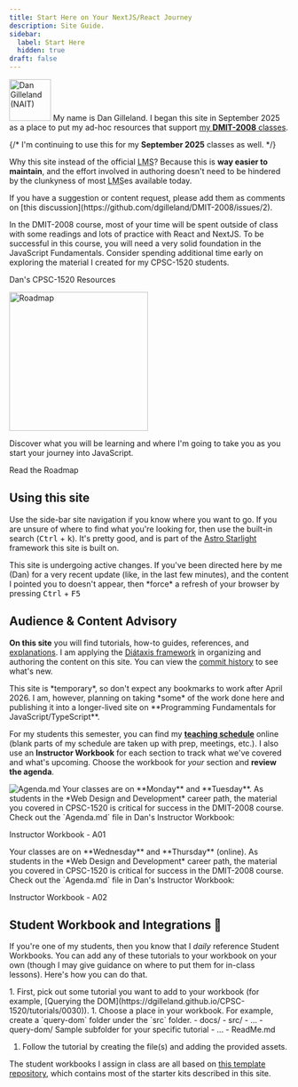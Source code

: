 ```yaml
---
title: Start Here on Your NextJS/React Journey
description: Site Guide.
sidebar:
  label: Start Here
  hidden: true
draft: false
---
```



<Image src={dg} alt="Dan Gilleland (NAIT)" class="float-end" width="75" /> My name is Dan Gilleland. I began this site in September 2025 as a place to put my ad-hoc resources that support [my **DMIT-2008** classes](#audience--content-advisory).

{/* I'm continuing to use this for my **September 2025** classes as well. */}

Why this site instead of the official <abbr title="Learning Management System">LMS</abbr>? Because this is **way easier to maintain**, and the effort involved in authoring doesn't need to be hindered by the clunkyness of most <abbr title="Learning Management System">LMS</abbr>es available today.

<Aside type="tip" title="Contributions">
If you have a suggestion or content request, please add them as comments on [this discussion](https://github.com/dgilleland/DMIT-2008/issues/2).
</Aside>

In the DMIT-2008 course, most of your time will be spent outside of class with some readings and lots of practice with React and NextJS. To be successful in this course, you will need a very solid foundation in the JavaScript Fundamentals. Consider spending additional time early on exploring the material I created for my CPSC-1520 students.

<LinkButton href="https://dgilleland.github.io/CPSC-1520" target="_blank">Dan's CPSC-1520 Resources</LinkButton>

<Card title="Read the Roadmap" icon="storybook">
  <Image src={adventureMap} alt="Roadmap" width="250" class="float-start mr-4" />

  Discover what you will be learning and where I'm going to take you as you start your journey into JavaScript.

  <LinkButton href="/DMIT-2008/about/roadmap/">Read the Roadmap</LinkButton>
</Card>

## Using this site

Use the side-bar site navigation if you know where you want to go. If you are unsure of where to find what you're looking for, then use the built-in search (<kbd>Ctrl</kbd> + <kbd>k</kbd>). It's pretty good, and is part of the [Astro Starlight](https://starlight.astro.build) framework this site is built on.

<Aside title="Where is it?">
This site is undergoing active changes. If you've been directed here by me (Dan) for a very recent update (like, in the last few minutes), and the content I pointed you to doesn't appear, then *force* a refresh of your browser by pressing <kbd>Ctrl</kbd> + <kbd>F5</kbd>
</Aside>

## Audience & Content Advisory

**On this site** you will find tutorials, how-to guides, references, and [explanations](/CPSC-1520/explanations/0000). I am applying the [Diátaxis framework](https://diataxis.fr/start-here/#the-four-kinds-of-documentation) in organizing and authoring the content on this site. You can view the [commit history](https://github.com/dgilleland/CPSC-1520/commits/main/) to see what's new.

<Aside type="caution">
This site is *temporary*, so don't expect any bookmarks to work after April 2026. I am, however, planning on taking *some* of the work done here and publishing it into a longer-lived site on **Programming Fundamentals for JavaScript/TypeScript**.
</Aside>

For my students this semester, you can find my <a target="_blank" href="https://dgilleland.github.io/schedule">**teaching schedule**</a> online (blank parts of my schedule are taken up with prep, meetings, etc.). I also use an **Instructor Workbook** for each section to track what we've covered and what's upcoming. Choose the workbook for *your* section and **review the agenda**.


<Tabs>
  <Image src={agenda} alt="Agenda.md" class="float-end w-32" />
  <TabItem label="Section A01">
  Your classes are on **Monday** and **Tuesday**. As students in the *Web Design and Development* career path, the material you covered in CPSC-1520 is critical for success in the DMIT-2008 course. Check out the `Agenda.md` file in Dan's Instructor Workbook:

  <LinkButton href="https://github.com/DG-InClass/DMIT-2008-A01-Sep-2025" icon="external" target="_blank">Instructor Workbook - A01</LinkButton>
  </TabItem>

  <TabItem label="Section A02">
  Your classes are on **Wednesday** and **Thursday** (online). As students in the *Web Design and Development* career path, the material you covered in CPSC-1520 is critical for success in the DMIT-2008 course. Check out the `Agenda.md` file in Dan's Instructor Workbook:

  <LinkButton href="https://github.com/DG-InClass/DMIT-2008-A02-Sep-2025" icon="external" target="_blank">Instructor Workbook - A02</LinkButton>
  </TabItem>

</Tabs>

## Student Workbook and Integrations 💯

If you're one of my students, then you know that I *daily* reference Student Workbooks. You can add any of these tutorials to your workbook on your own (though I may give guidance on where to put them for in-class lessons). Here's how you can do that.

<Steps>
1. First, pick out some tutorial you want to add to your workbook (for example, [Querying the DOM](https://dgilleland.github.io/CPSC-1520/tutorials/0030)).
1. Choose a place in your workbook. For example, create a `query-dom` folder under the `src` folder.

   <FileTree>
   - docs/
   - src/
     - ...
     - query-dom/ Sample subfolder for your specific tutorial
     - ...
   - ReadMe.md
   </FileTree>

1. Follow the tutorial by creating the file(s) and adding the provided assets.
</Steps>

The student workbooks I assign in class are all based on <a href="https://github.com/dgilleland/DMIT-2008-Workbook" target="blank">this template repository</a>, which contains most of the starter kits described in this site.

